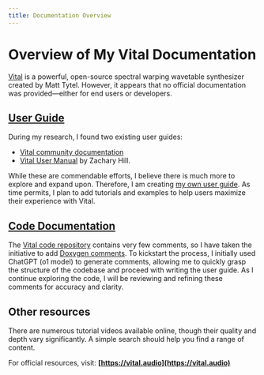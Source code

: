 ```yaml
---
title: Documentation Overview
---
```


# Overview of My Vital Documentation

[Vital](https://github.com/mtytel/vital) is a powerful, open-source spectral warping wavetable synthesizer created by Matt Tytel. However, it appears that no official documentation was provided—either for end users or developers.

## [User Guide](/docs/Vital/UserGuide/Intro)

During my research, I found two existing user guides:

* [Vital community documentation](https://docs.google.com/document/d/1G9C2zbuTkn28EgsoiuuuDEflfRD16i_A5XiQi9lnGuk/edit?tab=t.0#heading=h.5d1l3hngcm36)
* [Vital User Manual](https://hooklineismyhomie.weebly.com/vital-user-manual.html) by Zachary Hill.

While these are commendable efforts, I believe there is much more to explore and expand upon. Therefore, I am creating [my own user guide](/docs/Vital/UserGuide/Intro). As time permits, I plan to add tutorials and examples to help users maximize their experience with Vital.

## [Code Documentation](/docs/Vital/Vital-Code-Docs)

The [Vital code repository](https://github.com/mtytel/vital) contains very few comments, so I have taken the initiative to add [Doxygen comments](/docs/Vital/Vital-Code-Docs). To kickstart the process, I initially used ChatGPT (o1 model) to generate comments, allowing me to quickly grasp the structure of the codebase and proceed with writing the user guide. As I continue exploring the code, I will be reviewing and refining these comments for accuracy and clarity.

## Other resources

There are numerous tutorial videos available online, though their quality and depth vary significantly. A simple search should help you find a range of content.

For official resources, visit: **[https://vital.audio](https://vital.audio)**
